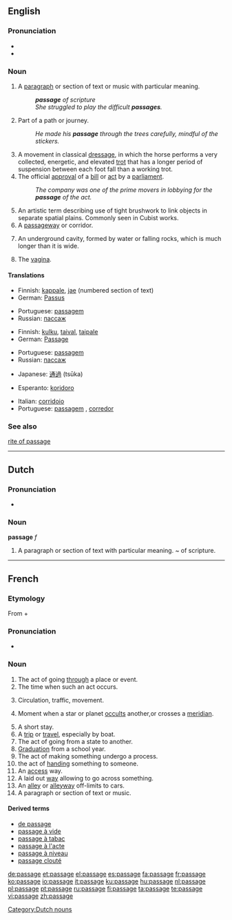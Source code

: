 ==English==

{{rank|touch|higher|military|891|passage|wood|matters|physical}}

===Pronunciation===
* {{IPA|/ˈpæsɪʤ/}}
* {{audio|en-us-passage.ogg|Audio (US)}}

===Noun===
{{en-noun}}

# <!--DefA-->A [[paragraph]] or section of text or music with particular meaning.
#: '''''passage''' of scripture''
#: ''She struggled to play the difficult '''passages'''.''
# <!--DefA-->Part of a path or journey.
#: ''He made his '''passage''' through the trees carefully, mindful of the stickers.''
# <!--DefC--> {{dressage}} A movement in classical [[dressage]], in which the horse performs a very collected, energetic, and elevated [[trot]] that has a longer period of suspension between each foot fall than a working trot.
# The official [[approval]] of a [[bill]] or [[act]] by a [[parliament]].
#: ''The company was one of the prime movers in lobbying for the '''passage''' of the act.''
# <!--DefD-->An artistic term describing use of tight brushwork to link objects in separate spatial plains.  Commonly seen in Cubist works.
# A [[passageway]] or corridor.
# {{caving}} An underground cavity, formed by water or falling rocks, which is much longer than it is wide.
# {{slang}} The [[vagina]].

====Translations====
<!--DefA-->{{trans-top|section of text or music}}
* Finnish: [[kappale]], [[jae]] (numbered section of text)
* German: [[Passus]] {{m}}
{{trans-mid}}
* Portuguese: [[passagem]] {{f}}
* Russian: [[пассаж]]
{{trans-bottom}}

<!--DefB-->{{trans-top|part of a journey}}
* Finnish: [[kulku]], [[taival]], [[taipale]]
* German: [[Passage]] {{f}}
{{trans-mid}}
* Portuguese: [[passagem]] {{f}}
* Russian: [[пассаж]]
{{trans-bottom}}

{{trans-top|an official agreement of a bill or act}}
* Japanese: [[通過]] (tsūka)
{{trans-mid}}
{{trans-bottom}}

<!--DefE-->{{trans-top|passageway}}
* Esperanto: [[koridoro]]
{{trans-mid}}
* Italian: [[corridoio]] {{m}}
* Portuguese: [[passagem]] {{f}}, [[corredor]] {{m}}
{{trans-bottom}}

===See also===
[[rite of passage]]

----

==Dutch==

===Pronunciation===
* {{audio|Nl-passage.ogg|audio}}

===Noun===
'''passage''' ''f''

# <!--DefA-->A paragraph or section of text with particular meaning.  ~ of scripture.

[[Category:Dutch nouns]]

----

==French==

===Etymology===
From {{term|passer#French|passer}} + {{term|-age}}

===Pronunciation===
* {{audio|Fr-passage.ogg|audio}}

===Noun===
{{fr-noun|m}}

# The act of going [[through]] a place or event.
# The time when such an act occurs.
# {{uncountable}} Circulation, traffic, movement.
# {{astronomy|lang=fr}} Moment when a star or planet [[occult]]s another,or crosses a [[meridian]].
# A short stay.
# A [[trip]] or [[travel]], especially by boat.
# The act of going from a state to another.
# [[graduation|Graduation]] from a school year.
# The act of making something undergo a process.
# the act of [[hand]]ing something to someone.
# An [[access]] way.
# A laid out [[way]] allowing to go across something.
# An [[alley]] or [[alleyway]] off-limits to cars.
# A paragraph or section of text or music.

====Derived terms====
* [[de passage]]
* [[passage à vide]]
* [[passage à tabac]]
* [[passage à l'acte]]
* [[passage à niveau]]
* [[passage clouté]]

[[de:passage]]
[[et:passage]]
[[el:passage]]
[[es:passage]]
[[fa:passage]]
[[fr:passage]]
[[ko:passage]]
[[io:passage]]
[[it:passage]]
[[ku:passage]]
[[hu:passage]]
[[nl:passage]]
[[pl:passage]]
[[pt:passage]]
[[ru:passage]]
[[fi:passage]]
[[ta:passage]]
[[te:passage]]
[[vi:passage]]
[[zh:passage]]